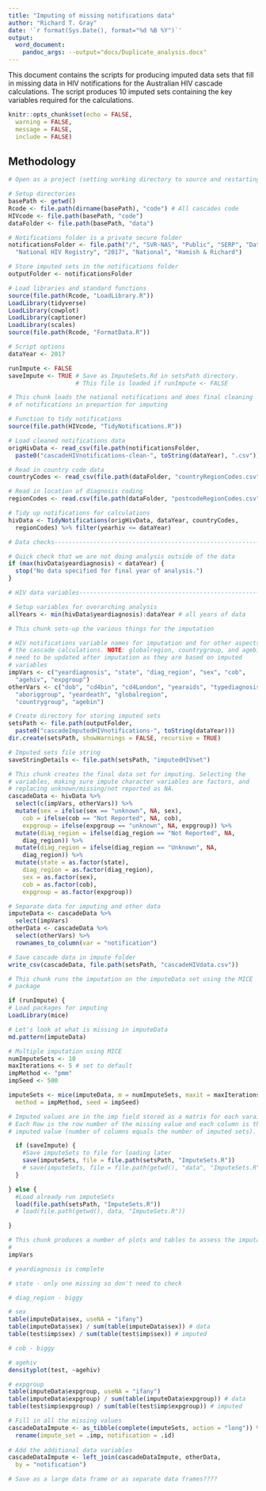 ```yaml
---
title: "Imputing of missing notifications data"
author: "Richard T. Gray"
date: '`r format(Sys.Date(), format="%d %B %Y")`'
output: 
  word_document:
    pandoc_args: --output="docs/Duplicate_analysis.docx"
---
```


This document contains the scripts for producing imputed data sets that 
fill in missing data in HIV notifications for the Australian HIV cascade 
calculations. The script produces 10 imputed sets containing the key 
variables required for the calculations. 

```r
knitr::opts_chunk$set(echo = FALSE, 
  warning = FALSE, 
  message = FALSE, 
  include = FALSE) 
```

## Methodology 

```r
# Open as a project (setting working directory to source and restarting R)

# Setup directories
basePath <- getwd()
Rcode <- file.path(dirname(basePath), "code") # All cascades code
HIVcode <- file.path(basePath, "code") 
dataFolder <- file.path(basePath, "data")

# Notifications folder is a private secure folder 
notificationsFolder <- file.path("/", "SVR-NAS", "Public", "SERP", "Data", 
  "National HIV Registry", "2017", "National", "Hamish & Richard")

# Store imputed sets in the notifications folder
outputFolder <- notificationsFolder

# Load libraries and standard functions
source(file.path(Rcode, "LoadLibrary.R"))
LoadLibrary(tidyverse)
LoadLibrary(cowplot)
LoadLibrary(captioner)
LoadLibrary(scales)
source(file.path(Rcode, "FormatData.R"))

# Script options
dataYear <- 2017

runImpute <- FALSE
saveImpute <- TRUE # Save as ImputeSets.Rd in setsPath directory. 
                   # This file is loaded if runImpute <- FALSE

```

```r
# This chunk loads the national notifications and does final cleaning 
# of notifications in prepartion for imputing

# Function to tidy notifications
source(file.path(HIVcode, "TidyNotifications.R"))

# Load cleaned notifications data
origHivData <- read_csv(file.path(notificationsFolder,
  paste0("cascadeHIVnotifications-clean-", toString(dataYear), ".csv"))) 

# Read in country code data
countryCodes <- read_csv(file.path(dataFolder, "countryRegionCodes.csv")) 

# Read in location of diagnosis coding
regionCodes <- read.csv(file.path(dataFolder, "postcodeRegionCodes.csv"))

# Tidy up notifications for calculations
hivData <- TidyNotifications(origHivData, dataYear, countryCodes,
  regionCodes) %>% filter(yearhiv <= dataYear)

# Data checks-------------------------------------------------------------

# Quick check that we are not doing analysis outside of the data
if (max(hivData$yeardiagnosis) < dataYear) {
  stop("No data specified for final year of analysis.")
}

# HIV data variables------------------------------------------------------

# Setup variables for overarching analysis                  
allYears <- min(hivData$yeardiagnosis):dataYear # all years of data


```

```r
# This chunk sets-up the various things for the imputation

# HIV notifications variable names for imputation and for other aspects of 
# the cascade calculations. NOTE: globalregion, countrygroup, and agebin
# need to be updated after imputation as they are based on imputed
# variables 
impVars <- c("yeardiagnosis", "state", "diag_region", "sex", "cob",
  "agehiv", "expgroup")
otherVars <- c("dob", "cd4bin", "cd4London", "yearaids", "typediagnosis",
  "aboriggroup", "yeardeath", "globalregion",
  "countrygroup", "agebin")

# Create directory for storing imputed sets
setsPath <- file.path(outputFolder,
  paste0("cascadeImputedHIVnotifications-", toString(dataYear)))
dir.create(setsPath, showWarnings = FALSE, recursive = TRUE)

# Imputed sets file string
saveStringDetails <- file.path(setsPath, "imputedHIVset")

```

```r
# This chunk creates the final data set for imputing. Selecting the 
# variables, making sure impute character variables are factors, and 
# replacing unknown/missing/not reported as NA. 
cascadeData <- hivData %>%
  select(c(impVars, otherVars)) %>%
  mutate(sex = ifelse(sex == "unknown", NA, sex),
    cob = ifelse(cob == "Not Reported", NA, cob),
    expgroup = ifelse(expgroup == "unknown", NA, expgroup)) %>%
  mutate(diag_region = ifelse(diag_region == "Not Reported", NA, 
    diag_region)) %>% 
  mutate(diag_region = ifelse(diag_region == "Unknown", NA, 
    diag_region)) %>%
  mutate(state = as.factor(state),
    diag_region = as.factor(diag_region),
    sex = as.factor(sex), 
    cob = as.factor(cob), 
    expgroup = as.factor(expgroup)) 

# Separate data for imputing and other data
imputeData <- cascadeData %>%
  select(impVars)
otherData <- cascadeData %>%
  select(otherVars) %>%
  rownames_to_column(var = "notification")

# Save cascade data in impute folder
write_csv(cascadeData, file.path(setsPath, "cascadeHIVdata.csv"))

```

```r
# This chunk runs the imputation on the imputeData set using the MICE 
# package

if (runImpute) {
# Load packages for imputing
LoadLibrary(mice)

# Let's look at what is missing in imputeData
md.pattern(imputeData)

# Multiple imputation using MICE
numImputeSets <- 10
maxIterations <- 5 # set to default
impMethod <- "pmm"
impSeed <- 500

imputeSets <- mice(imputeData, m = numImputeSets, maxit = maxIterations, 
  method = impMethod, seed = impSeed)

# Imputed values are in the imp field stored as a matrix for each varaible.
# Each Row is the row number of the missing value and each column is the 
# imputed value (number of columns equals the number of imputed sets).  

  if (saveImpute) {
    #Save imputeSets to file for loading later
    save(imputeSets, file = file.path(setsPath, "ImputeSets.R"))
    # save(imputeSets, file = file.path(getwd(), "data", "ImputeSets.R"))
  }

} else {
  #Load already run imputeSets 
  load(file.path(setsPath, "ImputeSets.R"))
  # load(file.path(getwd(), data, "ImputeSets.R"))

}


```

```r
# This chunk produces a number of plots and tables to assess the imputation
# 
impVars

# yeardiagnosis is complete

# state - only one missing so don't need to check

# diag_region - biggy

# sex
table(imputeData$sex, useNA = "ifany")
table(imputeData$sex) / sum(table(imputeData$sex)) # data
table(test$imp$sex) / sum(table(test$imp$sex)) # imputed

# cob - biggy

# agehiv
densityplot(test, ~agehiv)

# expgroup
table(imputeData$expgroup, useNA = "ifany")
table(imputeData$expgroup) / sum(table(imputeData$expgroup)) # data
table(test$imp$expgroup) / sum(table(test$imp$expgroup)) # imputed

```

```r
# Fill in all the missing values
cascadeDataImpute <- as_tibble(complete(imputeSets, action = "long")) %>%
  rename(impute_set = .imp, notification = .id)
  
# Add the additional data variables
cascadeDataImpute <- left_join(cascadeDataImpute, otherData, 
  by = "notification")

# Save as a large data frame or as separate data frames????
```


